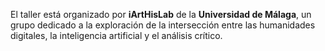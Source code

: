 El taller está organizado por **iArtHisLab** de la **Universidad de Málaga**, un grupo dedicado a la exploración de la intersección entre las humanidades digitales, la inteligencia artificial y el análisis crítico.

